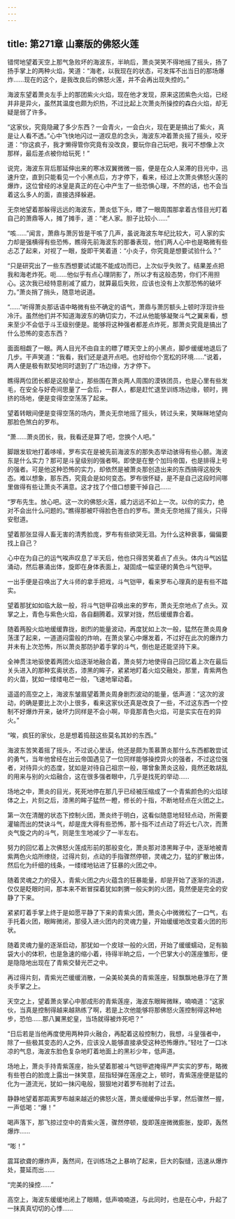 ```yaml
---
---
---
```

title: 第271章 山寨版的佛怒火莲
---



错愕地望着天空上那气急败坏的海波东，半晌后，萧炎哭笑不得地摇了摇头，扬了扬手掌上的两种火焰，笑道：“海老，以我现在的状态，可发挥不出当日的那场爆炸……现在的这个，是我改良后的佛怒火莲，并不会再出现失控的。”

海波东望着萧炎左手上的那团紫火火焰，现在他才发现，原来这团紫色火焰，已经并非是异火，虽然其温度也颇为炽热，不过比起上次萧炎所操控的森白火焰，却无疑是弱了许多。

“这家伙，究竟隐藏了多少东西？一会青火，一会白火，现在更是搞出了紫火，真是让人看不透。”心中飞快地闪过一道叹息的念头，海波东冲着萧炎摇了摇头，咬牙道：“你这疯子，我才懒得管你究竟有没改良，要玩你自己玩吧，我可不想像上次那样，最后差点被你给玩死！”

说完，海波东背后那延伸出来的寒冰双翼微微一振，便是在众人呆滞的目光中，迅速升空，直到只能看见一个小黑点后，方才停下，看来，经过上次萧炎佛怒火莲的爆炸，这位曾经的冰皇是真正的在心中产生了一些恐惧心理，不然的话，也不会当着这么多人的面，直接选择躲避。

无奈地望着那躲得远远的海波东，萧炎低下头，瞟了一眼周围那拿着古怪目光盯着自己的萧鼎等人，摊了摊手，道：“老人家。胆子比较小……”

“咳……”闻言，萧鼎与萧厉皆是干咳了几声，虽说海波东年纪比较大，可人家的实力却是强横得有些恐怖，瞧得先前海波东的那番表现，他们两人心中也是略微有些忐忑了起来，对视了一眼，旋即干笑着道：“小炎子，你究竟是想要试验什么？”

“只是研究出了一些东西想要试试能不能成功而已，上次似乎失败了。结果差点把我和海老炸死。呃……他似乎有点心理阴影了，所以才有这般态势，你们不用担心。这次我已经特意削减了威力，就算最后失败，应该也没有上次那恐怖的破坏力。”萧炎捎了捎头，随意地说道。

“……”听得萧炎那话语中略微有些不确定的语气，萧鼎与萧厉额头上顿时浮现许些冷汗。虽然他们并不知道海波东的确切实力，不过从他能够凝聚斗气之翼来看，想来至少不会低于斗王级别便是。能够将这种强者都差点炸死，那萧炎究竟是搞出了什么恐怖的变态东西？

面面相觑了一眼。两人目光不由自主的瞟了瞟天空上的小黑点，脚步缓缓地退后了几步。干声笑道：“我看，我们还是退开点吧。也好给你个宽松的环境……”说着，两人便是极有默契地同时退到了广场边缘，方才停下。

瞧得两位团长都是这般举止，那些围在萧炎两人周围的漠铁团员，也是心里有些发毛，在安全与好奇间思量了一会后，一群人，都是赶忙退至训练场边缘，顿时，拥挤的场地，便是变得空空荡荡了起来。

望着转眼间便是变得空荡的场内，萧炎无奈地摇了摇头，转过头来，笑眯眯地望向那脸色煞白的罗布。

“萧……萧炎团长，我，我看还是算了吧，您换个人吧。”

脚跟发软地打着哆嗦，罗布实在是被先前海波东的那失态举动骇得有些心颤。海波东是什么实力？那可是斗皇级别的强者啊。即使是在整个加玛帝国，也是排得上号的强者。可是他这种恐怖的实力，却依然是被萧炎那创造出来的东西搞得这般失态。难以想象，那东西，究竟会是如何变态。罗布很怀疑，是不是自己这段时间哪里做得有些让萧炎不满意。这才找了个借口想要干掉自己……

“罗布先生。放心吧。这一次的佛怒火莲，威力远远不如上一次。以你的实力，绝对不会出什么问题的。”瞧得那被吓得脸色苍白的罗布。萧炎无奈地摇了摇头，只得安慰道。

望着那张显得人畜无害的清秀脸庞，罗布有些欲哭无泪。为什么这种衰事，偏偏要找上自己？

心中在为自己的运气唉声叹息了半天后，他也只得苦笑着点了点头。体内斗气凶猛涌动，然后暴涌出体，旋即在身体表面上，凝固成一幅坚硬的黄色斗气铠甲。

一出手便是召唤出了大斗师的拿手把戏，斗气铠甲，看来罗布心理真的是有些不踏实。

望着那犹如如临大敌一般，将斗气铠甲召唤出来的罗布，萧炎无奈地点了点头。双掌之上，青色与紫色火焰，各自翻腾着。双掌对拢，然后缓缓靠合着。

随着两股火焰地缓缓靠拢，剧烈的能量波动，再度犹如上次一般，猛然在萧炎周身荡漾了起来，一道道闷雷般的炸响，在萧炎掌心中爆发着，不过好在此次的爆炸力并未有上次恐怖，所以萧炎那防护着手掌的斗气，倒也是还能坚持下来。

全神贯注地驱使着两团火焰逐渐地融合着，萧炎努力地使得自己回忆着上次在最后关头进入的那种玄奥状态，漆黑的眸子，紧紧地盯着火焰交融处，那里，青紫两色的火苗，犹如一缕缕电芒一般，飞速地窜动着。

遥遥的高空之上，海波东皱眉望着萧炎周身剧烈波动的能量，低声道：“这次的波动，的确是要比上次小上很多，看来这家伙还真是改良了一些，不过这东西一个控制不好爆炸开来，破坏力同样是不会小啊，毕竟那青色火焰，可是实实在在的异火。”

“唉，疯狂的家伙，总是想着捣鼓这些莫名其妙的东西。”

海波东苦笑着摇了摇头，不过说心里话，他还是颇为羡慕萧炎那什么东西都敢尝试的勇气，当年他曾经在出云帝国遇见了一位同样能够操控异火的强者，不过这位强者，对待异火的态度，犹如是对待自己祖宗一般，哪曾象萧炎这般，竟然还敢胡乱的用来与别的火焰融合，这在很多强者眼中，几乎是找死的举动……

场地之中，萧炎的目光，死死地停在那几乎已经被压缩成了一个青紫颜色的火焰球体之上，片刻之后，漆黑的眸子猛然一瞪，修长的十指，不断地轻点在火团之上。

第一次在清醒的状态下控制火团，萧炎终于明白，这看似随意地轻轻点动，所需要灌输而出的焚诀斗气，却是庞大得有些恐怖，那十指不过点动了将近七八次，而萧炎气旋之内的斗气，则是生生地减少了一半左右。

努力的回忆着上次佛怒火莲成形前的那般变化，萧炎那对漆黑眸子中，逐渐地被青紫两色火焰所缭绕，过得片刻，点动的手指骤然停顿，灵魂之力，猛的扩散出体，然后化为纤细的线条，一缕缕地钻进了狂暴的火团之中。

随着灵魂之力的侵入，青紫火团之内火蕴含的狂暴能量，却是开始了逐渐的消退，仅仅是眨眼时间，那本来不断冒探着犹如刺猬一般尖刺的火团，竟然便是完全的安静了下来。

紧紧盯着手掌上终于是如愿平静了下来的青紫火团，萧炎心中微微松了一口气，右手托着火团，眼眸微闭，那侵入进火团内的灵魂力量，开始缓缓地改变着火团的形状。

随着灵魂力量的逐渐启动，那犹如一个皮球一般的火团，开始了缓缓蠕动，足有脑袋大小的体积，也是急速的缩小着，待得半晌之后，一个巴掌大小的莲座雏形，便是隐隐地出现在了青紫交替光芒之中。

再过得片刻，青紫光芒缓缓消散，一朵美轮美奂的青紫莲座，轻飘飘地悬浮在了萧炎手掌之上。

天空之上，望着萧炎掌心中那成形的青紫莲座，海波东眼眸微眯，喃喃道：“这家伙，当真是控制得越来越熟练了啊，若是上次他能够将那佛怒火莲控制得这种地步，恐怕……那八翼黑蛇皇，当场就得被炸死吧？”

“日后若是当他再度使用两种异火融合，再配着这般控制力，我想，斗皇强者中，除了一些极其变态的人之外，应该没人能够直接承受这种恐怖爆炸。”轻吐了一口冰凉的气息，海波东脸色复杂地盯着地面上的黑衫少年，低声道。

场地上，萧炎手持青紫莲座，抬头望着那被斗气铠甲遮掩得严严实实的罗布，略微有些苍白的脸庞上露出一抹笑意，屈指轻弹在莲座之上，顿时，青紫莲座便是猛的化为一道流光，犹如一抹闪电般，狠狠地对着罗布抛射了过去。

静静地望着那距离罗布越来越近的佛怒火莲，萧炎缓缓伸出手掌，然后骤然一握，一声低喝：“爆！”

喝声落下，那飞掠过空中的青紫火莲，骤然停顿，旋即莲座微微膨胀，旋即，轰然爆炸……

“嘭！”

震耳欲聋的爆炸声，轰然间，在训练场之上暴响了起来，巨大的裂缝，迅速从爆炸处，蔓延而出……

“完美的操控……”

高空上，海波东缓缓地闭上了眼睛，低声喃喃道，与此同时，也是在心中，升起了一抹真真切切的心悸……